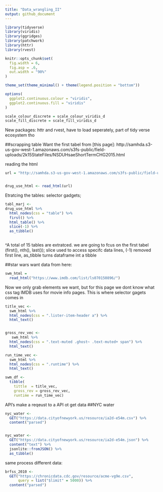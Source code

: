 ```yaml
---
title: "Data_wrangling_II"
output: github_document
---
```


```r
library(tidyverse)
library(viridis)
library(ggridges)
library(patchwork)
library(httr)
library(rvest)

knitr::opts_chunk$set(
  fig.width = 6,
  fig.asp = .6,
  out.width = "90%"
)

theme_set(theme_minimal() + theme(legend.position = "bottom"))

options(
  ggplot2.continuous.colour = "viridis",
  ggplot2.continuous.fill = "viridis"
)

scale_colour_discrete = scale_colour_viridis_d
scale_fill_discrete = scale_fill_viridis_d
```
New packages: httr and rvest, have to load seperately, part of tidy verse ecosystem tho


##scrapping table
Want the first tabel from [this page]: http://samhda.s3-us-gov-west-1.amazonaws.com/s3fs-public/field-uploads/2k15StateFiles/NSDUHsaeShortTermCHG2015.html

reading the html
```r
url = "http://samhda.s3-us-gov-west-1.amazonaws.com/s3fs-public/field-uploads/2k15StateFiles/NSDUHsaeShortTermCHG2015.htm"


drug_use_html <- read_html(url)
```
Etratcing the tables: selector gadgets;
```r
tabl_marj <- 
drug_use_html %>% 
  html_nodes(css = "table") %>% 
  first() %>% 
  html_table() %>% 
  slice(-1) %>% 
  as_tibble()
  
```
^A total of 15 tables are extratced.
we are going to fcus on the first tabel (first(), nth(), last());
slice used to access specifc data lines, (-1) removed first line, as_tibble turns dataframe int a tibble


##star wars 
want data from here: 

```r

swm_html = 
  read_html("https://www.imdb.com/list/ls070150896/")
```
Now we only grab elements we want, but for this page we dont know what css tag IMDB uses for movie info pages. This is where selector gagets comes in 
```r
title_vec <- 
  swm_html %>% 
  html_nodes(css = ".lister-item-header a") %>% 
  html_text()


gross_rev_vec <- 
   swm_html %>% 
  html_nodes(css = ".text-muted .ghost~ .text-muted+ span") %>% 
  html_text()

run_time_vec <- 
  swm_html %>% 
  html_nodes(css = ".runtime") %>% 
  html_text()

swm_df <- 
  tibble(
    tittle  = title_vec,
    gross_rev = gross_rev_vec,
    runtime = run_time_vec)
```


API's 
make a reqeust to a API ot get data
##NYC water

```r
nyc_water <- 
  GET("https://data.cityofnewyork.us/resource/ia2d-e54m.csv") %>% 
  content("parsed")


nyc_water <- 
  GET("https://data.cityofnewyork.us/resource/ia2d-e54m.json") %>% 
  content("text") %>% 
  jsonlite::fromJSON() %>% 
  as_tibble()
```
same process different data:
```r
brfss_2010 <- 
  GET("https://chronicdata.cdc.gov/resource/acme-vg9e.csv", 
      query = list("$limit" = 5000)) %>% 
  content("parsed")
```

